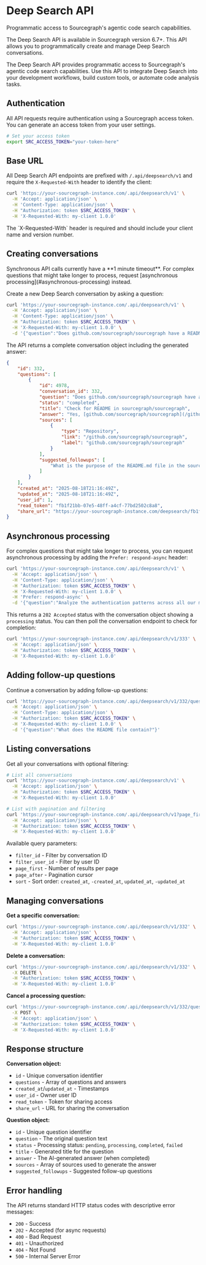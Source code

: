 # Deep Search API

<p className="subtitle">Programmatic access to Sourcegraph's agentic code search capabilities.</p>

<Callout type="note">
	The Deep Search API is available in Sourcegraph version 6.7+. This API
	allows you to programmatically create and manage Deep Search
	conversations.
</Callout>

The Deep Search API provides programmatic access to Sourcegraph's agentic code search capabilities. Use this API to integrate Deep Search into your development workflows, build custom tools, or automate code analysis tasks.

## Authentication

All API requests require authentication using a Sourcegraph access token. You can generate an access token from your user settings.

```bash
# Set your access token
export SRC_ACCESS_TOKEN="your-token-here"
```

## Base URL

All Deep Search API endpoints are prefixed with `/.api/deepsearch/v1` and require the `X-Requested-With` header to identify the client:

```bash
curl 'https://your-sourcegraph-instance.com/.api/deepsearch/v1' \
  -H 'Accept: application/json' \
  -H 'Content-Type: application/json' \
  -H "Authorization: token $SRC_ACCESS_TOKEN" \
  -H 'X-Requested-With: my-client 1.0.0'
```

<Callout type="note">
	The `X-Requested-With` header is required and should include your client
	name and version number.
</Callout>

## Creating conversations

<Callout type="note">
	Synchronous API calls currently have a **1 minute timeout**. For complex questions that might take longer to process, request [asynchronous processing](#asynchronous-processing) instead.
</Callout>

Create a new Deep Search conversation by asking a question:

```bash
curl 'https://your-sourcegraph-instance.com/.api/deepsearch/v1' \
  -H 'Accept: application/json' \
  -H 'Content-Type: application/json' \
  -H "Authorization: token $SRC_ACCESS_TOKEN" \
  -H 'X-Requested-With: my-client 1.0.0' \
  -d '{"question":"Does github.com/sourcegraph/sourcegraph have a README?"}'
```

The API returns a complete conversation object including the generated answer:

```json
{
	"id": 332,
	"questions": [
		{
			"id": 4978,
			"conversation_id": 332,
			"question": "Does github.com/sourcegraph/sourcegraph have a README?",
			"status": "completed",
			"title": "Check for README in sourcegraph/sourcegraph",
			"answer": "Yes, [github.com/sourcegraph/sourcegraph](/github.com/sourcegraph/sourcegraph/) has a [README.md](/github.com/sourcegraph/sourcegraph/-/blob/README.md) file in the root directory.",
			"sources": [
				{
					"type": "Repository",
					"link": "/github.com/sourcegraph/sourcegraph",
					"label": "github.com/sourcegraph/sourcegraph"
				}
			],
			"suggested_followups": [
				"What is the purpose of the README.md file in the sourcegraph repository?"
			]
		}
	],
	"created_at": "2025-08-18T21:16:49Z",
	"updated_at": "2025-08-18T21:16:49Z",
	"user_id": 1,
	"read_token": "fb1f21bb-07e5-48ff-a4cf-77bd2502c8a8",
	"share_url": "https://your-sourcegraph-instance.com/deepsearch/fb1f21bb-07e5-48ff-a4cf-77bd2502c8a8"
}
```

## Asynchronous processing

For complex questions that might take longer to process, you can request asynchronous processing by adding the `Prefer: respond-async` header:

```bash
curl 'https://your-sourcegraph-instance.com/.api/deepsearch/v1' \
  -H 'Accept: application/json' \
  -H 'Content-Type: application/json' \
  -H "Authorization: token $SRC_ACCESS_TOKEN" \
  -H 'X-Requested-With: my-client 1.0.0' \
  -H 'Prefer: respond-async' \
  -d '{"question":"Analyze the authentication patterns across all our microservices"}'
```

This returns a `202 Accepted` status with the conversation object showing a `processing` status. You can then poll the conversation endpoint to check for completion:

```bash
curl 'https://your-sourcegraph-instance.com/.api/deepsearch/v1/333' \
  -H 'Accept: application/json' \
  -H "Authorization: token $SRC_ACCESS_TOKEN" \
  -H 'X-Requested-With: my-client 1.0.0'
```

## Adding follow-up questions

Continue a conversation by adding follow-up questions:

```bash
curl 'https://your-sourcegraph-instance.com/.api/deepsearch/v1/332/questions' \
  -H 'Accept: application/json' \
  -H 'Content-Type: application/json' \
  -H "Authorization: token $SRC_ACCESS_TOKEN" \
  -H 'X-Requested-With: my-client 1.0.0' \
  -d '{"question":"What does the README file contain?"}'
```

## Listing conversations

Get all your conversations with optional filtering:

```bash
# List all conversations
curl 'https://your-sourcegraph-instance.com/.api/deepsearch/v1' \
  -H 'Accept: application/json' \
  -H "Authorization: token $SRC_ACCESS_TOKEN" \
  -H 'X-Requested-With: my-client 1.0.0'

# List with pagination and filtering
curl 'https://your-sourcegraph-instance.com/.api/deepsearch/v1?page_first=10&sort=created_at' \
  -H 'Accept: application/json' \
  -H "Authorization: token $SRC_ACCESS_TOKEN" \
  -H 'X-Requested-With: my-client 1.0.0'
```

Available query parameters:

- `filter_id` - Filter by conversation ID
- `filter_user_id` - Filter by user ID
- `page_first` - Number of results per page
- `page_after` - Pagination cursor
- `sort` - Sort order: `created_at`, `-created_at`, `updated_at`, `-updated_at`

## Managing conversations

**Get a specific conversation:**

```bash
curl 'https://your-sourcegraph-instance.com/.api/deepsearch/v1/332' \
  -H 'Accept: application/json' \
  -H "Authorization: token $SRC_ACCESS_TOKEN" \
  -H 'X-Requested-With: my-client 1.0.0'
```

**Delete a conversation:**

```bash
curl 'https://your-sourcegraph-instance.com/.api/deepsearch/v1/332' \
  -X DELETE \
  -H "Authorization: token $SRC_ACCESS_TOKEN" \
  -H 'X-Requested-With: my-client 1.0.0'
```

**Cancel a processing question:**

```bash
curl 'https://your-sourcegraph-instance.com/.api/deepsearch/v1/332/questions/4978/cancel' \
  -X POST \
  -H 'Accept: application/json' \
  -H "Authorization: token $SRC_ACCESS_TOKEN" \
  -H 'X-Requested-With: my-client 1.0.0'
```

## Response structure

**Conversation object:**

- `id` - Unique conversation identifier
- `questions` - Array of questions and answers
- `created_at`/`updated_at` - Timestamps
- `user_id` - Owner user ID
- `read_token` - Token for sharing access
- `share_url` - URL for sharing the conversation

**Question object:**

- `id` - Unique question identifier
- `question` - The original question text
- `status` - Processing status: `pending`, `processing`, `completed`, `failed`
- `title` - Generated title for the question
- `answer` - The AI-generated answer (when completed)
- `sources` - Array of sources used to generate the answer
- `suggested_followups` - Suggested follow-up questions

## Error handling

The API returns standard HTTP status codes with descriptive error messages:

- `200` - Success
- `202` - Accepted (for async requests)
- `400` - Bad Request
- `401` - Unauthorized
- `404` - Not Found
- `500` - Internal Server Error

